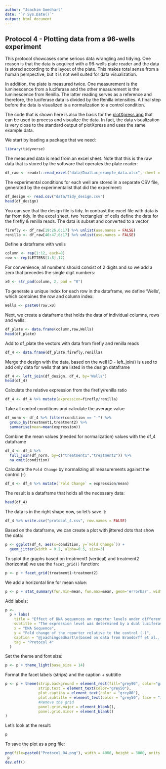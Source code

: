 ```yaml
---
author: "Joachim Goedhart"
date: "`r Sys.Date()`"
output: html_document
---
```


## Protocol 4 - Plotting data from a 96-wells experiment {#protocol-4}

This protocol showcases some serious data wrangling and tidying. One reason is that the data is acquired with a 96-wells plate reader and the data is stored according to the layout of the plate. This makes total sense from a human perspective, but it is not well suited for data visualization.

In addition, the plate is measured twice. One measurement is the luminescence from a luciferase and the other measurement is the luminescence from Renilla. The latter reading serves as a reference and therefore, the luciferase data is divided by the Renilla intensities. A final step before the data is visualized is a normalization to a control condition.

The code that is shown here is also the basis for the [plotXpress app](https://doi.org/10.12688/f1000research.73641.1) that can be used to process and visualize the data. In fact, the data visualization is very close to the standard output of plotXpress and uses the same example data.

We start by loading a package that we need:

```r
library(tidyverse)
```

The measured data is read from an excel sheet. Note that this is the raw data that is stored by the software that operates the plate reader:

```r
df_raw <- readxl::read_excel("data/DualLuc_example_data.xlsx", sheet = "Results")
```

The experimental conditions for each well are stored in a separate CSV file, generated by the experimentalist that did the experiment:

```r
df_design <- read.csv("data/Tidy_design.csv")
head(df_design)
```
You can see that the design file is tidy. In contrast the excel file with data is far from tidy. In the excel sheet, two 'rectangles' of cells define the data for the firefly & renilla reads.
The data is subset and converted to a vector

```r
firefly <- df_raw[19:26,6:17] %>% unlist(use.names = FALSE)
renilla <- df_raw[40:47,6:17] %>% unlist(use.names = FALSE)
```

Define a dataframe with wells

```r
column <- rep(1:12, each=8)
row <- rep(LETTERS[1:8],12)
```

For convenience, all numbers should consist of 2 digits and so we add a zero that precedes the single digit numbers:

```r
x0 <- str_pad(column, 2, pad = "0")
```

To generate a unique index for each row in the dataframe, we define 'Wells', which combines the row and column index:

```r
Wells <- paste0(row,x0)
```

Next, we create a dataframe that holds the data of individual columns, rows and wells:

```r
df_plate <- data.frame(column,row,Wells)
head(df_plate)
```

Add to df_plate the vectors with data from firefly and renilla reads

```r
df_4 <- data.frame(df_plate,firefly,renilla)
```

Merge the design with the data, based on the well ID - left_join() is used to add only data for wells that are listed in the design dataframe

```r
df_4 <- left_join(df_design, df_4, by='Wells')
head(df_4)
```

Calculate the relative expression from the firefly/renilla ratio

```r
df_4 <- df_4 %>% mutate(expression=firefly/renilla)
```

Take all control conditions and calculate the average value

```r
df_norm <- df_4 %>% filter(condition == "-") %>%
  group_by(treatment1,treatment2) %>%
  summarise(mean=mean(expression)) 
```

Combine the mean values (needed for normalization) values with the df_4 dataframe

```r
df_4 <- df_4 %>%
  full_join(df_norm, by=c("treatment1","treatment2")) %>%
  na.omit(condition)
```

Calculate the `Fold Change` by normalizing all measurements against the control (-)

```r
df_4 <- df_4 %>% mutate(`Fold Change` = expression/mean)
```

The result is a dataframe that holds all the necessary data:
```r
head(df_4)
```

The data is in the right shape now, so let's save it:

```r
df_4 %>% write.csv("protocol_4.csv", row.names = FALSE)
```

Based on the dataframe, we can create a plot with jittered dots that show the data:

```r
p <- ggplot(df_4, aes(x=condition, y=`Fold Change`)) +
  geom_jitter(width = 0.2, alpha=0.5, size=3)
```

To splot the graphs based on treatment1 (vertical) and treatment2 (horizontal) we use the `facet_grid()` function:

```r
p <- p + facet_grid(treatment1~treatment2)
```

We add a horizontal line for mean value:

```r
p <- p + stat_summary(fun.min=mean, fun.max=mean, geom='errorbar', width=0.6, size=0.5)
```

Add labels:

```r
p <-
  p + labs(
    title = "Effect of DNA sequences on reporter levels under different conditions",
    subtitle = "The expression level was determined by a dual luciferase assay\n and the values were normalized to a control with no DNA sequence (-)",
    x = "DNA Sequence",
    y = "Fold change of the reporter relative to the control (-)",
    caption = "@joachimgoedhart\n(based on data from Brandorff et al., DOI: 10.1101/2021.07.08.451595)",
    tag = "Protocol 4"
  ) 
```

Set the theme and font size:

```r
p <- p + theme_light(base_size = 14)
```

Format the facet labels (strips) and the caption + subtitle

```r
p <- p + theme(strip.background = element_rect(fill="grey90", color="grey50"),
               strip.text = element_text(color="grey50"),
               plot.caption = element_text(color = "grey80"),
               plot.subtitle = element_text(color = "grey50", face = "italic"),
               #Remove the grid
               panel.grid.major = element_blank(),
               panel.grid.minor = element_blank()
)
```

Let's look at the result:

```r
p
```

To save the plot as a png file:

```r
png(file=paste0("Protocol_04.png"), width = 4000, height = 3000, units = "px", res = 400)
 p
dev.off()
```

